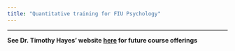 ```yaml
---
title: "Quantitative training for FIU Psychology"
---
```


***

<!-- ## Tentative schedule of courses (updated **Summer 2023**) -->

<!-- ### **Fall 2023** -->

<!-- - Quant 1 - PSY 5939 (Dick) -->
<!-- - Multivariate  - PSY 5246C (Coxe) -->
<!-- - Multilevel Modeling - PSY 5939 (Hayes) -->

<!-- ### **Spring 2024** -->

<!-- - Quant 2 - PSY 5939 (Hayes) -->
<!-- - Structural Equation Modeling - PSY 5939 (Hayes) -->
<!-- - **Longitudinal Data Analysis will not be offered** -->

**See Dr. Timothy Hayes' website [here](https://www.timhayesquant.com/teaching) for future course offerings**

<!-- ## Advanced quantitative training  -->

<!-- All students completing a Ph.D. in the Psychology department (*Ph.D. in Psychology or Ph.D. in Cognitive Neuroscience*) are required to complete three common courses covering introductory topics in applied statistics and quantitative methods: Quantitative Methods I (PSY 5939), Quantitative Methods II (PSY 5939), and Multivariate Analysis in Applied Psychological Research (PSY 5246C). -->

<!-- Students who complete **three (3)** additional advanced quantitative methods electives, for **a total of 6 statistics courses**, can receive a departmental acknowledgement that they have completed **advanced quantitative training**. Students must achieve a minimum of B- in each course. Electives may be selected from the list of approved courses below, or contact Dr. Shannon Pruden at (<sdick@fiu.edu>) for approval of a different course.  -->

<!-- Should you have any questions about the content and rigor of our advanced quantitative courses, please feel free to contact Dr. Shannon Pruden at (<sdick@fiu.edu>) or (305) 348-2784.  -->

<!-- ### Application -->

<!-- Go [here](https://webforms.fiu.edu/view.php?id=1426644) to complete the application form for the **advanced quantitative training** memo. -->

<!-- ### Approved courses (as of Spring 2022) -->

<!-- - Introduction to SEM for Psychological Research (PSY 5939) -->
<!-- - Longitudinal Data Analysis (PSY 5939 / PHC 6056) -->
<!-- - Categorical Data Analysis (PSY 5939) -->
<!-- - Missing Data (PSY 5939) -->
<!-- - Multilevel Models (PSY 5939) -->
<!-- - Statistical Graphics and Communication (PSY 5939) -->
<!-- - Hierarchical Linear Modeling for Educational Research (EDF 7489) -->
<!-- - High Dimension Data Analysis (STA 6636) -->
<!-- - Systematic Review & Meta-Analysis (PHC 6062) -->
<!-- - Network Analysis for Education and Social Science (SCE 7990) -->
<!-- - Data Science for the Social Sciences (PSY 5939) * -->
<!-- - Quasi-experiments and Causal Inference (PSY 5939) * -->
<!-- - Mediation (PSY 5939) * -->

<!-- \* This course is no longer being offered -->

<!-- For courses outside the Psychology department, check the schedule of classes -->

<!-- NOTE: This is a departmental acknowledgement of advanced training and does not appear on your final transcript or diploma.  -->



